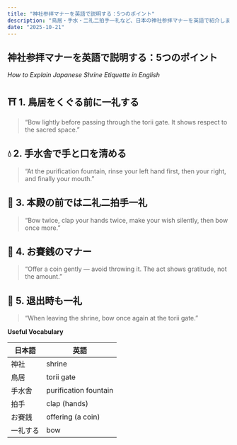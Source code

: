 ```yaml
---
title: "神社参拝マナーを英語で説明する：5つのポイント"
description: "鳥居・手水・二礼二拍手一礼など、日本の神社参拝マナーを英語で紹介します。英語フレーズ付き。"
date: "2025-10-21"
---
```



<BaseLayout title={frontmatter.title} description={frontmatter.description}>
  <Article title={frontmatter.title} description={frontmatter.description} date={frontmatter.date}>

# 神社参拝マナーを英語で説明する：5つのポイント  
*How to Explain Japanese Shrine Etiquette in English*

## ⛩️ 1. 鳥居をくぐる前に一礼する  
> “Bow lightly before passing through the torii gate. It shows respect to the sacred space.”

## 💧 2. 手水舎で手と口を清める  
> “At the purification fountain, rinse your left hand first, then your right, and finally your mouth.”

## 🏮 3. 本殿の前では二礼二拍手一礼  
> “Bow twice, clap your hands twice, make your wish silently, then bow once more.”

## 🎋 4. お賽銭のマナー  
> “Offer a coin gently — avoid throwing it. The act shows gratitude, not the amount.”

## 🌸 5. 退出時も一礼  
> “When leaving the shrine, bow once again at the torii gate.”

**Useful Vocabulary**

| 日本語 | 英語 |
|------|------|
| 神社 | shrine |
| 鳥居 | torii gate |
| 手水舎 | purification fountain |
| 拍手 | clap (hands) |
| お賽銭 | offering (a coin) |
| 一礼する | bow |

  </Article>
</BaseLayout>
